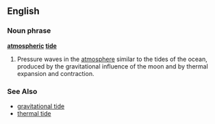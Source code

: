 ==English==

===Noun phrase===
'''[[atmospheric]] [[tide]]'''

# Pressure waves in the [[atmosphere]] similar to the tides of the ocean, produced by the gravitational influence of the moon and by thermal expansion and contraction.

===See Also===
*[[gravitational tide]]
*[[thermal tide]]